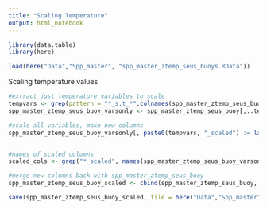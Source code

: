 ```yaml
---
title: "Scaling Temperature"
output: html_notebook
---
```


```r
library(data.table)
library(here)

load(here("Data","Spp_master", "spp_master_ztemp_seus_buoys.RData"))
```

Scaling temperature values
```r

#extract just temperature variables to scale
tempvars <- grep(pattern = "*_s.t_*",colnames(spp_master_ztemp_seus_buoy), value = T)
spp_master_ztemp_seus_buoy_varsonly <- spp_master_ztemp_seus_buoy[,..tempvars]

#scale all variables, make new columns
spp_master_ztemp_seus_buoy_varsonly[, paste0(tempvars, "_scaled") := lapply(.SD, function(x) as.vector(scale(x))), .SDcols = tempvars]


#names of scaled columns
scaled_cols <- grep("*_scaled", names(spp_master_ztemp_seus_buoy_varsonly), value = T)

#merge new columns back with spp_master_ztemp_seus_buoy
spp_master_ztemp_seus_buoy_scaled <- cbind(spp_master_ztemp_seus_buoy, spp_master_ztemp_seus_buoy_varsonly[,scaled_cols, with = FALSE])

save(spp_master_ztemp_seus_buoy_scaled, file = here("Data","Spp_master", "spp_master_ztemp_seus_buoy_scaled.RData"))
```

